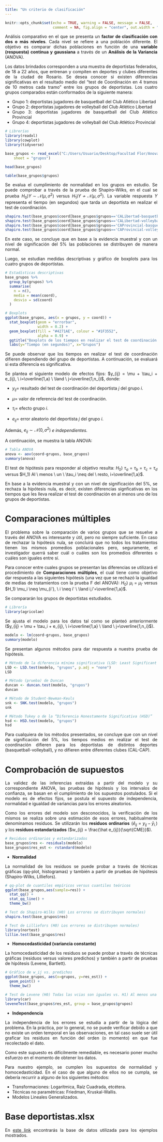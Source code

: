 ```yaml
---
title: "Un criterio de clasificación"
---
```


```r
knitr::opts_chunk$set(echo = TRUE, warning = FALSE, message = FALSE, 
                      comment = NA, fig.align = "center", out.width = "75%")
```

<div style="text-align: justify">

Análisis comparativo en el que se presenta un **factor de clasificación con dos o más niveles**. Cada nivel se refiere a una población diferente. El objetivo es comparar dichas poblaciones en función de una **variable (respuesta) continua y gaussiana** a través de un **Análisis de la Variancia** (ANOVA).

Los datos brindados corresponden a una muestra de deportistas federados, de 18 a 22 años, que entrenan y compiten en deportes y clubes diferentes de la ciudad de Rosario. Se desea conocer si existen diferencias significativas en el resultado medio del "test de Coordinación en 4 tramos de 10 metros cada tramo" entre los grupos de deportistas. Los cuatro grupos comparados están conformados de la siguiente manera:

-   Grupo 1: deportistas jugadores de basquetball del Club Atlético Libertad
-   Grupo 2: deportistas jugadores de volleyball del Club Atlético Libertad
-   Grupo 3: deportistas jugadores de basquetball del Club Atlético Provincial
-   Grupo 4: deportistas jugadores de volleyball del Club Atlético Provincial

```r
# Librerías
library(readxl)
library(cowplot)
library(tidyverse)
```

```r
base_grupos <- read_excel("C:/Users/Usuario/Desktop/Facultad Flor/Anova/base_deportistas.xlsx", 
    sheet = "grupos")

```

```r
head(base_grupos)
```

```r
table(base_grupos$grupos)
```

Se evalua el cumplimiento de normalidad en los grupos en estudio. Se puede comprobar a través de la prueba de Shapiro-Wilks, en el cual se prueba $H_0) Y \sim \mathcal{N}(\mu,\sigma^2)$ versus $H_1) Y \nsim \mathcal{N}(\mu,\sigma^2)$. La variable respuesta *Y* representa el tiempo (en segundos) que tarda un deportista en realizar el test de coordinación.

```r
shapiro.test(base_grupos$coord[base_grupos$grupos=='CALibertad-basquetball']) 
shapiro.test(base_grupos$coord[base_grupos$grupos=='CALibertad-volleyball'])
shapiro.test(base_grupos$coord[base_grupos$grupos=='CAProvincial-basquetball'])
shapiro.test(base_grupos$coord[base_grupos$grupos=='CAProvincial-volleyball'])
```

En este caso, se concluye que en base a la evidencia muestral y con un nivel de significación del $5\%$ las poblaciones se distribuyen de manera normal.

Luego, se estudian medidas descriptivas y gráfico de boxplots para los cuatro grupos de deportistas.

```r
# Estadísticas descriptivas
base_grupos %>% 
  group_by(grupos) %>% 
  summarise(
    n = n(),
    media = mean(coord),
    desvio = sd(coord)
  )

# Boxplots
ggplot(base_grupos, aes(x = grupos, y = coord)) +
  stat_boxplot(geom = "errorbar", 
               width = 0.2) +
  geom_boxplot(fill = "#4271AE", colour = "#1F3552", 
               alpha = 0.9) +
  ggtitle("Boxplots de los tiempos en realizar el test de coordinación según grupo de deportistas") +
  labs(y="Tiempo (en segundos)", x="Grupos")

```

Se puede observar que los tiempos en realizar el test de coordinación difieren dependiendo del grupo de deportistas. A continuación, se evaluará si esta diferencia es significativa.

Se plantea el siguiente modelo de efectos fijos: $y_{ij} = \mu + \tau_i + e_{ij}, \ i=\overline{1,a} \ \land \ j=\overline{1,n_i}$, donde:

-   $y_{ij} =$ resultado del test de coordinación del deportista $j$ del grupo $i$.

-   $\mu =$ valor de referencia del test de coordinación.

-   $\tau_i =$ efecto grupo $i$.

-   $e_{ij} =$ error aleatorio del deportista $j$ del grupo $i$.

Además, $e_{ij} \sim \mathcal{N}(0,\sigma^2)$ *e independientes.*

A continuación, se muestra la tabla ANOVA:

```r
# Tabla ANOVA
anova <- aov(coord~grupos, base_grupos)
summary(anova)
```

El test de hipótesis para responder al objetivo resulta: $H_0) \ \tau_a = \tau_b =\tau_c =\tau_d$ versus $H_1) Al \ menos \ un \ \tau_i \neq del \ resto, i=\overline{1,a}$.

En base a la evidencia muestral y con un nivel de significación del $5\%$, se rechaza la hipótesis nula, es decir, existen diferencias signficativas en los tiempos que les lleva realizar el test de coordinación en al menos uno de los grupos de deportistas.

# Comparaciones múltiples

El problema sobre la comparación de varios grupos que se resuelve a través del ANOVA es interesante y útil, pero no siempre suficiente. En caso de rechazar la hipótesis nula, se concluirá que no todos los tratamientos tienen los mismos promedios poblacionales pero, seguramente, el investigador querrá saber cuál o cuáles son los promedios diferentes o cuáles son iguales entre sí.

Para conocer entre cuales grupos se presentan las diferencias se utilizará el procedimiento de **Comparaciones múltiples**, el cual tiene como objetivo dar respuesta a las siguientes hipótesis (una vez que se rechazó la igualdad de medias de tratamientos con la prueba F del ANOVA): $H_0) \ \mu_i = \mu_{i'}$ versus $H_1) \mu_i \neq \mu_{i'}, \ i \neq i' \ \land i,i'=\overline{1,a}$.

Se compararán los grupos de deportistas estudiados.

```r
# Librería
library(agricolae)
```

Se ajusta el modelo para los datos tal como se planteó anteriormente ($y_{ij} = \mu + \tau_i + e_{ij}, \ i=\overline{1,a} \ \land \ j=\overline{1,n_i}$).

```r
modelo <- lm(coord~grupos, base_grupos)
summary(modelo)
```

Se presentan algunos métodos para dar respuesta a nuestra prueba de hipótesis.

```r
# Método de la diferencia mínima significativa (LSD: Least Significant Difference)
LSD <- LSD.test(modelo, "grupos", p.adj = "none")
LSD
```

```r
# Método (prueba) de Duncan
duncan <- duncan.test(modelo, "grupos")
duncan 
```

```r
# Método de Student-Newman-Keuls
snk <- SNK.test(modelo, "grupos")
snk
```

```r
# Método Tukey o de la “Diferencia Honestamente Significativa (HSD)”
hsd <- HSD.test(modelo, "grupos")
hsd
```

Para cualquiera de los métodos presentados, se concluye que con un nivel de significación del 5%, los tiempos medios en realizar el test de coordinación difieren para los deportistas de distintos deportes (basquetball-volleyball), y no difieren entre diferentes clubes (CAL-CAP).

# Comprobación de supuestos

La validez de las inferencias extraídas a partir del modelo y su correspondiente ANOVA, las pruebas de hipótesis y los intervalos de confianza, se basan en el cumplimiento de los supuestos postulados. Si el modelo es de efectos fijos, se postula el supuesto de independencia, normalidad e igualdad de variancias para los errores aleatorios.

Como los errores del modelo son desconocidos, la verificación de los mismos se realiza sobre una estimación de esos errores, habitualmente denominamos residuos. Se utilizarán los **residuos ordinarios** ($\hat e_{ij} = y_{ij}-\bar y_{i.}$) y los **residuos estandarizados** ($w_{ij} = \frac{\hat e_{ij}}{\sqrt{CME}}$).

```r
# Residuos ordinarios y estandarizados
base_grupos$res <- residuals(modelo)
base_grupos$res_est <- rstandard(modelo)
```

-   **Normalidad**

La normalidad de los residuos se puede probar a través de técnicas gráficas (qq-plot, histogramas) y también a partir de pruebas de hipótesis (Shapiro-Wilks, Lilliefors).

```r
# qq-plot de cuantiles empíricos versus cuantiles teóricos
ggplot(base_grupos,aes(sample=res)) +
  stat_qq() + 
  stat_qq_line() +
  theme_bw()

# Test de Shapiro-Wilks (H0) Los errores se distribuyen normales)
shapiro.test(base_grupos$res)

# Test de Lilliefors (H0) Los errores se distribuyen normales)
library(nortest) 
lillie.test(base_grupos$res)

```

-   **Homocedasticidad (variancia constante)**

La homocedasticidad de los residuos se puede probar a través de técnicas gráficas (residuos versus valores predichos) y también a partir de pruebas de hipótesis (Levene, Bartlett).

```r
# Gráfico de w_ij vs. predichos
ggplot(base_grupos, aes(x=grupos, y=res_est)) +
  geom_point() +
  theme_bw()

# Test de Levene (H0) Todas las vcias son iguales vs. H1) Al menos una distina del resto)
library(car)
leveneTest(base_grupos$res_est, group = base_grupos$grupos)
```

-   **Independencia**

La independencia de los errores se estudia a partir de la lógica del problema. En la práctica, por lo general, no se puede verificar debido a que no existe un orden temporal en las observaciones, en tal caso suele ser útil graficar los residuos en función del orden (o momento) en que fue recolectado el dato.

Como este supuesto es difícilmente remediable, es necesario poner mucho esfuerzo en el momento de obtener los datos.

Para nuestro ejemplo, se cumplen los supuestos de normalidad y homocedasticidad. En el caso de que alguno de ellos no se cumpla, se debería recurrir a alguno de los siguientes métodos:

- Transformaciones: Logarítmica, Raíz Cuadrada, etcétera.
- Técnicas no paramétricas: Friedman, Kruskal-Wallis.
- Modelos Lineales Generalizados.

# Base deportistas.xlsx
En [este link](https://github.com/florcolombo/Anova/blob/main/base_deportistas.xlsx) encontrarás la base de datos utilizada para los ejemplos mostrados.

<div/>